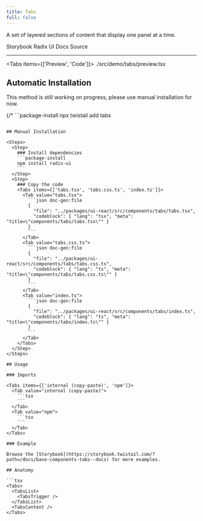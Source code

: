 ```yaml
---
title: Tabs
full: false
---
```


A set of layered sections of content that display one panel at a time.

<Badges>
  <BadgeLink href="https://storybook.twistail.com/?path=/docs/base-components-tabs--docs" external>
    Storybook
  </BadgeLink>
  <BadgeLink href="https://www.radix-ui.com/primitives/docs/components/tabs#api-reference" external>
    Radix UI Docs
  </BadgeLink>
  <BadgeLink href="https://github.com/riipandi/twistail/tree/main/packages/ui-react/src/components/tabs" external>
    Source
  </BadgeLink>
</Badges>

---


<Tabs items={['Preview', 'Code']}>
  <Tab value="Preview" className="rounded-b-xl flex min-h-44 flex-wrap items-center justify-center gap-4 py-20 not-prose">
    <Demo />
  </Tab>
  <Tab value="Code">
    <include cwd lang="tsx">./src/demo/tabs/preview.tsx</include>
  </Tab>
</Tabs>

## Automatic Installation

<Callout type='warn'>
  This method is still working on progress, please use manual installation for now.
</Callout>

{/* ```package-install
npx twistail add tabs
``` */}

## Manual Installation

<Steps>
  <Step>
    ### Install dependencies
    ```package-install
    npm install radix-ui
    ```
  </Step>
  <Step>
    ### Copy the code
    <Tabs items={['tabs.tsx', 'tabs.css.ts', 'index.ts']}>
      <Tab value="tabs.tsx">
        ```json doc-gen:file
        {
          "file": "../packages/ui-react/src/components/tabs/tabs.tsx",
          "codeblock": { "lang": "tsx", "meta": "title=\"components/tabs/tabs.tsx\"" }
        }
        ```
      </Tab>
      <Tab value="tabs.css.ts">
        ```json doc-gen:file
        {
          "file": "../packages/ui-react/src/components/tabs/tabs.css.ts",
          "codeblock": { "lang": "ts", "meta": "title=\"components/tabs/tabs.css.ts\"" }
        }
        ```
      </Tab>
      <Tab value="index.ts">
        ```json doc-gen:file
        {
          "file": "../packages/ui-react/src/components/tabs/index.ts",
          "codeblock": { "lang": "ts", "meta": "title=\"components/tabs/index.ts\"" }
        }
        ```
      </Tab>
    </Tabs>
  </Step>
</Steps>

## Usage

### Imports

<Tabs items={['internal (copy-paste)', 'npm']}>
  <Tab value="internal (copy-paste)">
    ```tsx
    ```
  </Tab>
  <Tab value="npm">
    ```tsx
    ```
  </Tab>
</Tabs>

### Example

Browse the [Storybook](https://storybook.twistail.com/?path=/docs/base-components-tabs--docs) for more examples.

## Anatomy

```tsx
<Tabs>
  <TabsList>
    <TabsTrigger />
  </TabsList>
  <TabsContent />
</Tabs>
```
